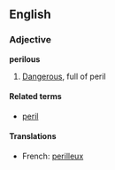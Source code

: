 ==English==
===Adjective===
'''perilous'''

#[[Dangerous]], full of peril

====Related terms====
*[[peril]]

====Translations====
*French: [[perilleux]]